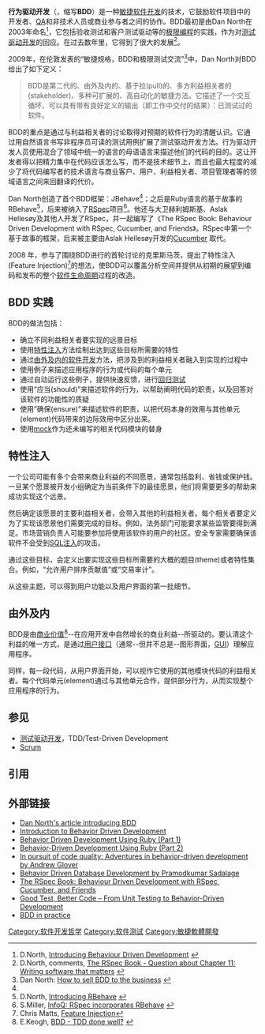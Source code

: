 {{软件开发过程}}

'''行为驱动开发'''（{{lang-en|Behavior-driven development}}，缩写'''BDD'''）是一种[[敏捷软件开发|敏捷软件开发]]的技术，它鼓励软件项目中的开发者、[[品质保证|QA]]和非技术人员或商业参与者之间的协作。BDD最初是由Dan North在2003年命名<ref name="origin">D.North, [http://dannorth.net/introducing-bdd Introducing Behaviour Driven Development] {{Wayback|url=http://dannorth.net/introducing-bdd |date=20210505200651 }}</ref>，它包括验收测试和客户测试驱动等的[[极限编程|极限编程]]的实践，作为对[[测试驱动开发|测试驱动开发]]的回应。在过去数年里，它得到了很大的发展<ref name="evolution">D.North, comments, [http://forums.pragprog.com/forums/95/topics/3035 The RSpec Book - Question about Chapter 11: Writing software that matters] {{Wayback|url=http://forums.pragprog.com/forums/95/topics/3035 |date=20091107220359 }}</ref>。

2009年，在伦敦发表的“敏捷规格，BDD和极限测试交流”<ref>Dan North: [http://skillsmatter.com/podcast/java-jee/how-to-sell-bdd-to-the-business How to sell BDD to the business] {{Wayback|url=http://skillsmatter.com/podcast/java-jee/how-to-sell-bdd-to-the-business |date=20101125022509 }}</ref>中，Dan North对BDD给出了如下定义：
<blockquote>
BDD是第二代的、由外及内的、基于拉(pull)的、多方利益相关者的(stakeholder)、多种可扩展的、高自动化的敏捷方法。它描述了一个交互循环，可以具有带有良好定义的输出（即工作中交付的结果）：已测试过的软件。
</blockquote>

BDD的重点是通过与利益相关者的讨论取得对预期的软件行为的清醒认识。它通过用自然语言书写非程序员可读的测试用例扩展了测试驱动开发方法。行为驱动开发人员使用混合了领域中统一的语言的母语语言来描述他们的代码的目的。这让开发者得以把精力集中在代码应该怎么写，而不是技术细节上，而且也最大程度的减少了将代码编写者的技术语言与商业客户、用户、利益相关者、项目管理者等的领域语言之间来回翻译的代价。

Dan North创造了首个BDD框架：JBehave<ref name="origin" />；之后是Ruby语言的基于故事的RBehave<ref name="rbehave">D.North, [http://dannorth.net/2007/06/introducing-rbehave Introducing RBehave] {{Wayback|url=http://dannorth.net/2007/06/introducing-rbehave |date=20070620230359 }}</ref>，后来被纳入了[[RSpec|RSpec]]项目<ref name="rbehave-integ">S.Miller, [http://www.infoq.com/news/2007/10/RSpec-incorporates-RBehave InfoQ: RSpec incorporates RBehave] {{Wayback|url=http://www.infoq.com/news/2007/10/RSpec-incorporates-RBehave |date=20210301043748 }}</ref>。他还与大卫赫利姆斯基、Aslak Hellesøy及其他人开发了RSpec，并一起编写了《The RSpec Book: Behaviour Driven Development with RSpec, Cucumber, and Friends》。RSpec中第一个基于故事的框架，后来被主要由Aslak Hellesøy开发的[http://cukes.info/ Cucumber] {{Wayback|url=http://cukes.info/ |date=20150416003212 }}取代。

2008 年，参与了围绕BDD进行的首轮讨论的克里斯马茨，提出了特性注入(Feature Injection)<ref name="feature-injection">Chris Matts, [http://picasaweb.google.co.uk/chris.matts/FeatureInjection# Feature Injection]{{Dead link|date=2018年6月 |bot=InternetArchiveBot |fix-attempted=no }}</ref>的想法，使BDD可以覆盖分析空间并提供从初期的展望到编码和发布的整个[[软件生命周期|软件生命周期]]过程的改造。

== BDD 实践 ==

BDD的做法包括：

* 确立不同利益相关者要实现的远景目标
* 使用[[特性注入|特性注入]]方法绘制出达到这些目标所需要的特性
* 通过[[由外及内的软件开发|由外及内的软件开发]]方法，把涉及到的利益相关者融入到实现的过程中
* 使用例子来描述应用程序的行为或代码的每个单元
* 通过自动运行这些例子，提供快速反馈，进行[[回归测试|回归测试]]
* 使用“应当(should)”来描述软件的行为，以帮助阐明代码的职责，以及回答对该软件的功能性的质疑
* 使用“确保(ensure)”来描述软件的职责，以把代码本身的效用与其他单元(element)代码带来的边际效用中区分出来。
* 使用[[mock|mock]]作为还未编写的相关代码模块的替身

== 特性注入 ==

一个公司可能有多个会带来商业利益的不同愿景，通常包括盈利、省钱或保护钱。一旦某个愿景被开发小组确定为当前条件下的最佳愿景，他们将需要更多的帮助来成功实现这个远景。

然后确定该愿景的主要利益相关者，会带入其他的利益相关者。每个相关者要定义为了实现该愿景他们需要完成的目标。例如，法务部门可能要求某些监管要得到满足。市场营销负责人可能要参加将使用该软件的用户的社区。安全专家需要确保该软件不会受到[[SQL注入|SQL注入]]的攻击。

通过这些目标，会定义出要实现这些目标所需要的大概的题目(theme)或者特性集合。例如，“允许用户排序贡献值”或“交易审计”。

从这些主题，可以得到用户功能以及用户界面的第一批细节。

== 由外及内 ==

BDD是由[[商业价值|商业价值]]<ref name="nottdddonewell">E.Keogh, [http://lizkeogh.com/2007/06/13/bdd-tdd-done-well/ BDD - TDD done well?] {{Wayback|url=http://lizkeogh.com/2007/06/13/bdd-tdd-done-well/ |date=20201202182741 }}</ref>--在应用开发中自然增长的商业利益--所驱动的。要认清这个利益的唯一方式，是通过[[用户接口|用户接口]]（通常--但并不总是--图形界面，[[GUI|GUI]]）理解应用程序。

同样，每一段代码，从用户界面开始，可以视作它使用的其他模块代码的利益相关者。每个代码单元(element)通过与其他单元合作，提供部分行为，从而实现整个应用程序的行为。

==参见==
* [[测试驱动开发|测试驱动开发]]，TDD/Test-Driven Development
* [[Scrum|Scrum]]

== 引用 ==
{{Reflist}}

== 外部链接 ==
* [http://dannorth.net/introducing-bdd Dan North's article introducing BDD] {{Wayback|url=http://dannorth.net/introducing-bdd |date=20210505200651 }}
* [http://behavior-driven.org/ Introduction to Behavior Driven Development] {{Wayback|url=http://behavior-driven.org/ |date=20210228002512 }}
* [http://www.oreillynet.com/pub/a/ruby/2007/08/09/behavior-driven-development-using-ruby-part-1.html Behavior Driven Development Using Ruby (Part 1)] {{Wayback|url=http://www.oreillynet.com/pub/a/ruby/2007/08/09/behavior-driven-development-using-ruby-part-1.html |date=20141020171126 }}
* [http://www.oreillynet.com/pub/a/ruby/2007/08/30/behavior-driven-development-using-ruby-part-2.html Behavior-Driven Development Using Ruby (Part 2)] {{Wayback|url=http://www.oreillynet.com/pub/a/ruby/2007/08/30/behavior-driven-development-using-ruby-part-2.html |date=20141019203818 }}
* [http://www.ibm.com/developerworks/java/library/j-cq09187/index.html In pursuit of code quality: Adventures in behavior-driven development by Andrew Glover] {{Wayback|url=http://www.ibm.com/developerworks/java/library/j-cq09187/index.html |date=20201109033023 }}
* [http://www.methodsandtools.com/archive/archive.php?id=78 Behavior Driven Database Development by Pramodkumar Sadalage] {{Wayback|url=http://www.methodsandtools.com/archive/archive.php?id=78 |date=20210424194835 }}
* [http://www.pragprog.com/titles/achbd/the-rspec-book The RSpec Book: Behaviour Driven Development with RSpec, Cucumber, and Friends] {{Wayback|url=http://www.pragprog.com/titles/achbd/the-rspec-book |date=20200108175611 }}
* [http://www.tvagile.com/2009/08/13/good-test-better-code-from-unit-testing-to-behavior-driven-development/ Good Test, Better Code – From Unit Testing to Behavior-Driven Development] {{Wayback|url=http://www.tvagile.com/2009/08/13/good-test-better-code-from-unit-testing-to-behavior-driven-development/ |date=20201202000051 }}
* [http://humanmatters.tumblr.com/post/393569612/whyistartedusingbehaviordrivendevelopmentatwork BDD in practice] {{Wayback|url=http://humanmatters.tumblr.com/post/393569612/whyistartedusingbehaviordrivendevelopmentatwork |date=20191205072910 }}

[[Category:软件开发哲学|Category:软件开发哲学]]
[[Category:软件测试|Category:软件测试]]
[[Category:敏捷軟體開發|Category:敏捷軟體開發]]